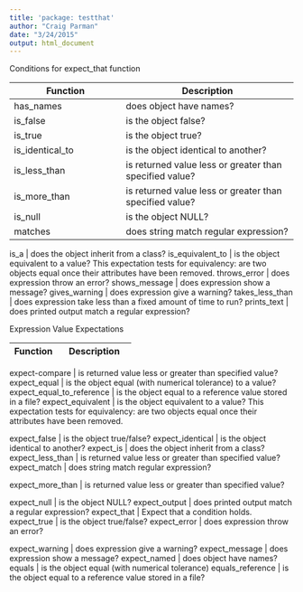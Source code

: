 ```yaml
---
title: 'package: testthat'
author: "Craig Parman"
date: "3/24/2015"
output: html_document
---
```



Conditions for expect_that function

Function                       | Description                              
-------------------------------|-----------------------------------------------
has_names                      | does object have names?
is_false                       | is the object false?
is_true                        | is the object true?
is_identical_to                | is the object identical to another?
is_less_than                   | is returned value less or greater than specified value?
is_more_than                   | is returned value less or greater than specified value?
is_null                        | is the object NULL?
matches                        | does string match regular expression?

is_a                           | does the object inherit from a class?
is_equivalent_to               | is the object equivalent to a value? This expectation tests for equivalency: are two objects equal once their attributes have been removed.
throws_error                   | does expression throw an error?
shows_message                  | does expression show a message?
gives_warning                  | does expression give a warning?
takes_less_than                | does expression take less than a fixed amount of time to run?
prints_text                    | does printed output match a regular expression?





Expression Value Expectations

Function                       | Description                              
-------------------------------|-----------------------------------------------

expect-compare                 | is returned value less or greater than specified value?
expect_equal                   | is the object equal (with numerical tolerance) to a value?
expect_equal_to_reference      | is the object equal to a reference value stored in a file?
expect_equivalent              | is the object equivalent to a value? This expectation tests for equivalency: are two objects equal once their attributes have been removed.

expect_false                   | is the object true/false?
expect_identical               | is the object identical to another?
expect_is                      | does the object inherit from a class?
expect_less_than               | is returned value less or greater than specified value?
expect_match                   | does string match regular expression?

expect_more_than               | is returned value less or greater than specified value?

expect_null                    | is the object NULL?
expect_output                  | does printed output match a regular expression?
expect_that                    | Expect that a condition holds.
expect_true                    | is the object true/false?
expect_error                   | does expression throw an error?

expect_warning                 | does expression give a warning?
expect_message                 | does expression show a message?
expect_named                   | does object have names?
equals                         | is the object equal (with numerical tolerance)
equals_reference               | is the object equal to a reference value stored in a file?



